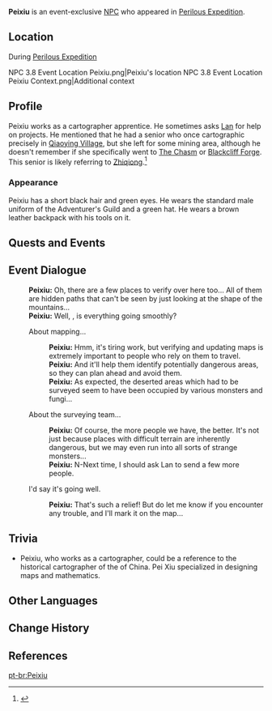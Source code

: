 {{Character Infobox
|type             = Event NPC
|image            = NPC Peixiu.png
|realname         = <!-- Optional, if different from in-game name -->
|deceased         = <!-- Past (for deceased prior to events of the game) or free response -->
|region           = Liyue <!-- Character's home/main region -->
|location         = Sumeru <!-- Region where the character appears -->
|affiliation      = Adventurers' Guild
|title            = 
}}
'''Peixiu''' is an event-exclusive [[NPC]] who appeared in [[Perilous Expedition]].

==Location==
;During [[Perilous Expedition]]
<gallery>
NPC 3.8 Event Location Peixiu.png|Peixiu's location
NPC 3.8 Event Location Peixiu Context.png|Additional context
</gallery>

==Profile==
<!--Detailed story/lore information goes here.-->
Peixiu works as a cartographer apprentice. He sometimes asks [[Lan]] for help on projects. He mentioned that he had a senior who once cartographic precisely in [[Qiaoying Village]], but she left for some mining area, although he doesn't remember if she specifically went to [[The Chasm]] or [[Blackcliff Forge]]. This senior is likely referring to [[Zhiqiong]].<ref>{{Ref/Quest|Complex Cartography}}</ref>

===Appearance===
<!--Keep appearance section short and concise. Limit to 2 paragraphs with 3-4 sentences each.-->
Peixiu has a short black hair and green eyes. He wears the standard male uniform of the Adventurer's Guild and a green hat. He wears a brown leather backpack with his tools on it.

==Quests and Events==
{{Quests and Events}}
<!--
==Idle Quotes==
{{Dialogue Start}}
: {{DIcon|Idle}} {{Tx}}
:: {{A|VO {{subst:#titleparts:{{subst:PAGENAME}}}} 01.ogg}} "{{Tx}}"
{{Dialogue End}}
-->
==Event Dialogue==
{{Dialogue Start}}
:'''Peixiu:''' Oh, there are a few places to verify over here too... All of them are hidden paths that can't be seen by just looking at the shape of the mountains...
:'''Peixiu:''' Well, {{Traveler}}, is everything going smoothly?
:{{DIcon}} About mapping...
::'''Peixiu:''' Hmm, it's tiring work, but verifying and updating maps is extremely important to people who rely on them to travel.
::'''Peixiu:''' And it'll help them identify potentially dangerous areas, so they can plan ahead and avoid them.
::'''Peixiu:''' As expected, the deserted areas which had to be surveyed seem to have been occupied by various monsters and fungi...
:{{DIcon}} About the surveying team...
::'''Peixiu:''' Of course, the more people we have, the better. It's not just because places with difficult terrain are inherently dangerous, but we may even run into all sorts of strange monsters...
::'''Peixiu:''' N-Next time, I should ask Lan to send a few more people.
:{{DIcon}} I'd say it's going well.
::'''Peixiu:''' That's such a relief! But do let me know if you encounter any trouble, and I'll mark it on the map...
{{Dialogue End}}

==Trivia==
* Peixiu, who works as a cartographer, could be a reference to the historical cartographer {{Lang|{{w|Pei Xiu}}|zh=裴秀}} of the {{w|Jin dynasty (266–420)|Jin dynasty}} of China. Pei Xiu specialized in designing maps and mathematics.

==Other Languages==
{{Other Languages|default_hidden=1
|en      = Peixiu
|zhs     = 沛休
|zhs_rm  = Pèixiū
|zht     = 沛休
|zht_rm  = Pèixiū
|ja      = 沛休
|ja_rm   = Haikyuu{{Assumed}}
|ko      = 패후
|es      = Peixiu
|fr      = Peixiu
|ru      = Пэй Сю
|th      = Peixiu
|vi      = Peixiu
|de      = Peixiu
|id      = Peixiu
|pt      = Peixiu
|tr      = Peixiu
|it      = Peixiu
}}

==Change History==
{{Change History|3.8}}

==References==
{{Reflist}}

[[pt-br:Peixiu]]